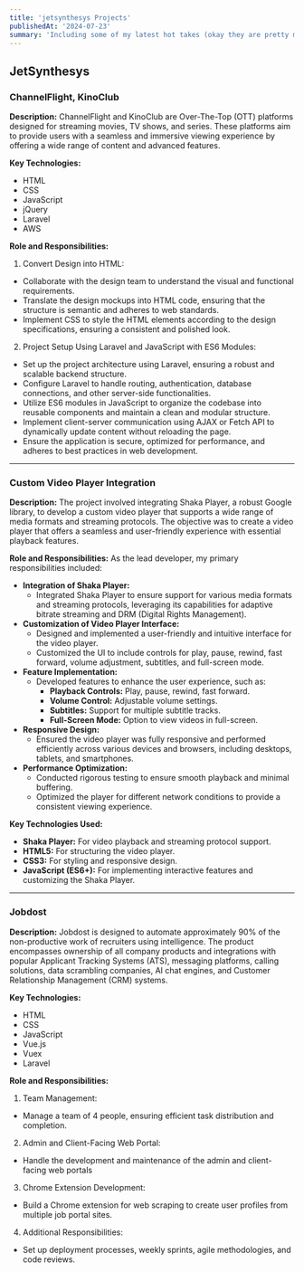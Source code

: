 ```yaml
---
title: 'jetsynthesys Projects'
publishedAt: '2024-07-23'
summary: 'Including some of my latest hot takes (okay they are pretty mild).'
---
```


## JetSynthesys

### ChannelFlight, KinoClub

**Description:**
ChannelFlight and KinoClub are Over-The-Top (OTT) platforms designed for streaming movies, TV shows, and series. These platforms aim to provide users with a seamless and immersive viewing experience by offering a wide range of content and advanced features.

**Key Technologies:**

- HTML
- CSS
- JavaScript
- jQuery
- Laravel
- AWS

**Role and Responsibilities:**

1. Convert Design into HTML:

- Collaborate with the design team to understand the visual and functional requirements.
- Translate the design mockups into HTML code, ensuring that the structure is semantic and adheres to web standards.
- Implement CSS to style the HTML elements according to the design specifications, ensuring a consistent and polished look.

2. Project Setup Using Laravel and JavaScript with ES6 Modules:

- Set up the project architecture using Laravel, ensuring a robust and scalable backend structure.
- Configure Laravel to handle routing, authentication, database connections, and other server-side functionalities.
- Utilize ES6 modules in JavaScript to organize the codebase into reusable components and maintain a clean and modular structure.
- Implement client-server communication using AJAX or Fetch API to dynamically update content without reloading the page.
- Ensure the application is secure, optimized for performance, and adheres to best practices in web development.

---

### Custom Video Player Integration

**Description:**
The project involved integrating Shaka Player, a robust Google library, to develop a custom video player that supports a wide range of media formats and streaming protocols. The objective was to create a video player that offers a seamless and user-friendly experience with essential playback features.

**Role and Responsibilities:**
As the lead developer, my primary responsibilities included:

- **Integration of Shaka Player:**
  - Integrated Shaka Player to ensure support for various media formats and streaming protocols, leveraging its capabilities for adaptive bitrate streaming and DRM (Digital Rights Management).
- **Customization of Video Player Interface:**
  - Designed and implemented a user-friendly and intuitive interface for the video player.
  - Customized the UI to include controls for play, pause, rewind, fast forward, volume adjustment, subtitles, and full-screen mode.
- **Feature Implementation:**
  - Developed features to enhance the user experience, such as:
    - **Playback Controls:** Play, pause, rewind, fast forward.
    - **Volume Control:** Adjustable volume settings.
    - **Subtitles:** Support for multiple subtitle tracks.
    - **Full-Screen Mode:** Option to view videos in full-screen.
- **Responsive Design:**
  - Ensured the video player was fully responsive and performed efficiently across various devices and browsers, including desktops, tablets, and smartphones.
- **Performance Optimization:**
  - Conducted rigorous testing to ensure smooth playback and minimal buffering.
  - Optimized the player for different network conditions to provide a consistent viewing experience.

**Key Technologies Used:**

- **Shaka Player:** For video playback and streaming protocol support.
- **HTML5:** For structuring the video player.
- **CSS3:** For styling and responsive design.
- **JavaScript (ES6+):** For implementing interactive features and customizing the Shaka Player.

---

### Jobdost

**Description:**
Jobdost is designed to automate approximately 90% of the non-productive work of recruiters using intelligence. The product encompasses ownership of all company products and integrations with popular Applicant Tracking Systems (ATS), messaging platforms, calling solutions, data scrambling companies, AI chat engines, and Customer Relationship Management (CRM) systems.

**Key Technologies:**

- HTML
- CSS
- JavaScript
- Vue.js
- Vuex
- Laravel

**Role and Responsibilities:**

1. Team Management:

- Manage a team of 4 people, ensuring efficient task distribution and completion.

2. Admin and Client-Facing Web Portal:

- Handle the development and maintenance of the admin and client-facing web portals

3. Chrome Extension Development:

- Build a Chrome extension for web scraping to create user profiles from multiple job portal sites.

4. Additional Responsibilities:

- Set up deployment processes, weekly sprints, agile methodologies, and code reviews.
